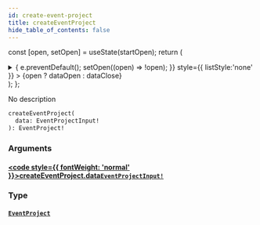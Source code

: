 ```yaml
---
id: create-event-project
title: createEventProject
hide_table_of_contents: false
---
```






const [open, setOpen] = useState(startOpen);
return (
<details {...(open ? { open: true } : {})} className="details" style={{ border:'none', boxShadow:'none', background:'var(--ifm-background-color)' }}>
<summary
onClick={(e) => {
e.preventDefault();
setOpen((open) => !open);
}}
style={{ listStyle:'none' }} >
{open ? dataOpen : dataClose}
</summary>
{open && children}
</details>
);
};

No description

```graphql
createEventProject(
  data: EventProjectInput!
): EventProject!
```

### Arguments

#### [<code style={{ fontWeight: 'normal' }}>createEventProject.<b>data</b></code>](#)<Bullet />[`EventProjectInput!`](../../../docs/schema/inputs/event-project-input) <Badge class="secondary" text="non-null"/> <Badge class="secondary" text="input"/>

>

### Type

#### [`EventProject`](../../../docs/schema/objects/event-project) <Badge class="secondary" text="object"/>

>
